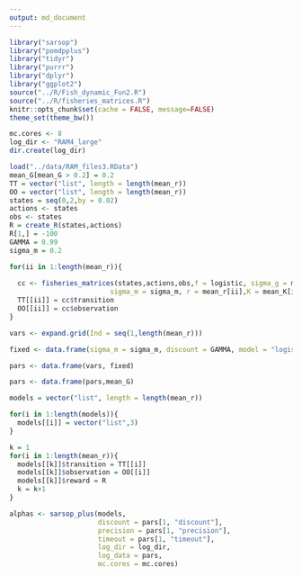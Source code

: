```yaml
---
output: md_document
---
```


```r
library("sarsop")
library("pomdpplus")
library("tidyr")
library("purrr")
library("dplyr")
library("ggplot2")
source("../R/Fish_dynamic_Fun2.R")
source("../R/fisheries_matrices.R")
knitr::opts_chunk$set(cache = FALSE, message=FALSE)
theme_set(theme_bw())
```

```r
mc.cores <- 8
log_dir <- "RAM4_large"
dir.create(log_dir)

load("../data/RAM_files3.RData")
mean_G[mean_G > 0.2] = 0.2
TT = vector("list", length = length(mean_r))
OO = vector("list", length = length(mean_r))
states = seq(0,2,by = 0.02)
actions <- states
obs <- states
R = create_R(states,actions)
R[1,] = -100
GAMMA = 0.99
sigma_m = 0.2

for(ii in 1:length(mean_r)){
  
  cc <- fisheries_matrices(states,actions,obs,f = logistic, sigma_g = mean_G[ii],
                         sigma_m = sigma_m, r = mean_r[ii],K = mean_K[ii], noise = "normal")
  TT[[ii]] = cc$transition
  OO[[ii]] = cc$observation
}


```

```r
vars <- expand.grid(Ind = seq(1,length(mean_r)))

fixed <- data.frame(sigma_m = sigma_m, discount = GAMMA, model = "logistic", precision = 0.000000000000000001, timeout = 10000)

pars <- data.frame(vars, fixed)

pars <- data.frame(pars,mean_G)

models = vector("list", length = length(mean_r))  

for(i in 1:length(models)){
  models[[i]] = vector("list",3)
} 

k = 1
for(i in 1:length(mean_r)){
  models[[k]]$transition = TT[[i]]
  models[[k]]$observation = OO[[i]]
  models[[k]]$reward = R
  k = k+1 
}

alphas <- sarsop_plus(models, 
                      discount = pars[1, "discount"], 
                      precision = pars[1, "precision"], 
                      timeout = pars[1, "timeout"],
                      log_dir = log_dir, 
                      log_data = pars,
                      mc.cores = mc.cores)
```

